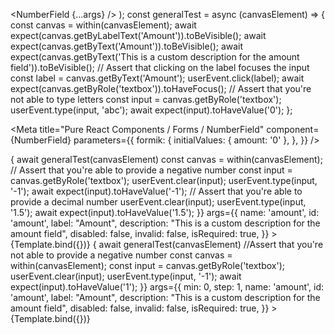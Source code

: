



  <NumberField {...args} />
);
const generalTest = async (canvasElement) => {
  const canvas = within(canvasElement);
  await expect(canvas.getByLabelText('Amount')).toBeVisible();
  await expect(canvas.getByText('Amount')).toBeVisible();
  await expect(canvas.getByText('This is a custom description for the amount field')).toBeVisible();
  // Assert that clicking on the label focuses the input
  const label = canvas.getByText('Amount');
  userEvent.click(label);
  await expect(canvas.getByRole('textbox')).toHaveFocus();
  // Assert that you're not able to type letters
  const input = canvas.getByRole('textbox');
  userEvent.type(input, 'abc');
  await expect(input).toHaveValue('0');
};

<Meta
  title="Pure React Components / Forms / NumberField"
  component={NumberField}
  parameters={{
    formik: {
      initialValues: {
        amount: '0'
      },
    },
  }}
/>


<Canvas>
  <Story
    name="Negative/Decimals Enabled"
    decorators={[FormikDecorator]}
    play={async ({ canvasElement }) => {
      await generalTest(canvasElement)
      const canvas = within(canvasElement);
      // Assert that you're able to provide a negative number
      const input = canvas.getByRole('textbox');
      userEvent.clear(input);
      userEvent.type(input, '-1');
      await expect(input).toHaveValue('-1');
      // Assert that you're able to provide a decimal number
      userEvent.clear(input);
      userEvent.type(input, '1.5');
      await expect(input).toHaveValue('1.5');
    }}
    args={{
      name: 'amount',
      id: 'amount',
      label: "Amount",
      description: "This is a custom description for the amount field",
      disabled: false,
      invalid: false,
      isRequired: true,
    }}
  >
    {Template.bind({})}
  </Story>
  <Story
    name="Negative/Decimals Disabled"
    decorators={[FormikDecorator]}
    play={async ({ canvasElement }) => {
      await generalTest(canvasElement)
      //Assert that you're not able to provide a negative number
      const canvas = within(canvasElement);
      const input = canvas.getByRole('textbox');
      userEvent.clear(input);
      userEvent.type(input, '-1');
      await expect(input).toHaveValue('1');
}}
    args={{
      min: 0,
      step: 1,
      name: 'amount',
      id: 'amount',
      label: "Amount",
      description: "This is a custom description for the amount field",
      disabled: false,
      invalid: false,
      isRequired: true,
    }}
  >
    {Template.bind({})}
  </Story>
</Canvas>

